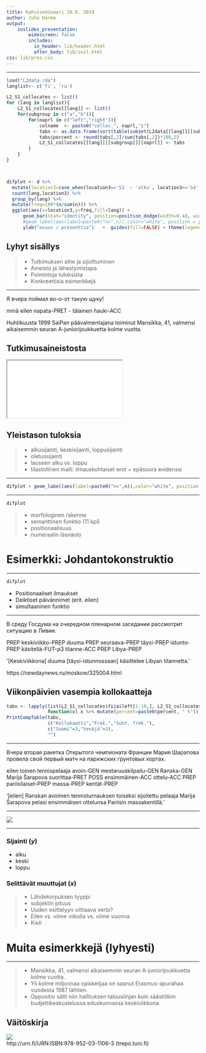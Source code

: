 ```yaml
---
title: Kahviseminaari 20.8. 2019
author: Juho Härme
output:
    ioslides_presentation:
        widescreen: false
        includes:
          in_header: lib/header.html
          after_body: lib/init.html
css: lib/pres.css
---
```



--- 

```r
load("L2data.rda")
langlist<- c('fi', 'ru')

L2_S1_collocates <- list()
for (lang in langlist){
    L2_S1_collocates[[lang]] <- list()
    for(subgroup in c("a","b")){
        for(naprl in c("left","right")){
            colname  <- paste0("colloc.", naprl,"1")
            tabs <- as.data.frame(sort(table(subset(L2data[[lang]][[subgroup]]$S1,rep=="no")[,colname]),d=T))
            tabs$percent <- round(tabs[,2]/sum(tabs[,2])*100,2)
            L2_S1_collocates[[lang]][[subgroup]][[naprl]] <- tabs
        }
    }
}



difplot <- d %>% 
  mutate(location3=case_when(location3=='S1' ~ 'alku', location3=='S4' ~'loppu', T ~ 'keski')) %>%
  count(lang,location3) %>% 
  group_by(lang) %>% 
  mutate(freq=100*(n/sum(n))) %>% 
  ggplot(aes(x=location3,y=freq,fill=lang)) +
      geom_bar(stat="identity", position=position_dodge(width=0.4), width=0.5) + 
      #geom_label(aes(label=paste0("n=",n)),color="white", position = position_dodge(width = 1)) + 
      ylab("osuus / prosenttia")   +  guides(fill=FALSE) + theme(legend.position="none")  +xlab("sijainti")
```


## Lyhyt sisällys 

>- Tutkimuksen aihe ja sijoittuminen <!-- MUISTA cx! -->
>- Aineisto ja lähestymistapa
>- Poimintoja tuloksista
>- Konkreettisia esimerkkejä

---


<div class='glossme'>
<p>Я вчера поймал во-о-от такую щуку!</p>
<p>minä eilen napata-PRET - tälainen hauki-ACC</p>
<p></p>
</div>

Huhtikuusta 1999 SaiPan päävalmentajana toiminut Mansikka, 41, valmensi aikaisemmin seuran A-juniorijoukkuetta kolme vuotta.

## Tutkimusaineistosta

<iframe src="content/impressjs/impressjs_template.html"></iframe>


##  Yleistason tuloksia

>- alkusijainti, keskisijainti, loppusijainti
>- oletussijainti
>- lauseen alku vs. loppu
>- tilastollinen malli: ilmauskohtaiset erot + epäsuora evidenssi

---

```r
difplot + geom_label(aes(label=paste0("n=",n)),color="white", position = position_dodge(width = 1))  + facet_grid(~lang) 
```


---

<article class="columncontainer">


<div>

```r
difplot
```

</div>

<div>
>- morfologinen rakenne 
>- semanttinen funktio (11 kpl)
>- positionaalisuus
>- numeraalin läsnäolo
</div>

</article>

# Esimerkki: Johdantokonstruktio


---

<article class="columncontainer">


<div>

```r
difplot
```

</div>

<div class="build">
- Positionaaliset ilmaukset
- Deiktiset päivännimet (erit. eilen)
- simultaaninen funktio
</div>

</article>



---

<div class='glossme'>
<p>В среду Госдума на очередном пленарном заседании рассмотрит ситуацию в Ливии.</p>
<p>PREP keskiviikko-PREP duuma PREP seuraava-PREP täysi-PREP istunto-PREP käsitellä-FUT-p3 tilanne-ACC PREP Libya-PREP</p>
<p>\'[Keskiviikkona] duuma [täysi-istunnossaan] käsittelee Libyan tilannetta.\'</p>
</div>

https://newdaynews.ru/moskow/325004.html

## Viikonpäivien vasempia kollokaatteja

```r
tabs <- lapply(list(L2_S1_collocates$fi$a$left[1:10,], L2_S1_collocates$ru$a$left[1:10,]), 
               function(x) x %>% mutate(percent=paste0(percent, " %")))
PrintCompTable(tabs, 
               c("Kollokaatti","Frek.","Suht. frek."), 
               c("Suomi"=3,"Venäjä"=3),
               "")

```

---

<div class='glossme'>
<p>Вчера вторая ракетка Открытого чемпионата Франции Мария Шарапова провела свой первый матч на парижских грунтовых кортах.</p>
<p>eilen toinen tennispelaaja avoin-GEN mestaruuskilpailu-GEN Ranska-GEN Marija Šarapova suorittaa-PRET POSS ensimmäinen-ACC ottelu-ACC PREP pariisilaiset-PREP massa-PREP kentät-PREP</p>
<p>'[eilen] Ranskan avoimen tennisturnauksen toiseksi sijoitettu pelaaja Marija Šarapova pelasi ensimmäisen ottelunsa Pariisin massakentillä.'</p>
</div>

---

![](icx_ex_russia_context.png)

---

<article class="columncontainer build smaller">

<section class="depvar">

### Sijainti ($y$)

- alku
- keski
- loppu

</section>


<section class="arrow_box">

### Selittävät muuttujat ($x$)

>- Lähdekorpuksen tyyppi 
>- subjektin pituus 
>- Uuden esittelyyn viittaava verbi?
>- Eilen vs. viime viikolla vs. viime vuonna
>- Kieli 

</section>


</article>

# Muita esimerkkejä (lyhyesti)

---

> - Mansikka, 41, valmensi aikaisemmin seuran A-juniorijoukkuetta kolme vuotta.
> - Yli kolme miljoonaa opiskelijaa on saanut Erasmus-apurahaa vuodesta 1987 lähtien. 
> - Oppositio sätti niin hallituksen talouslinjan kuin säästötkin budjettikeskustelussa eduskunnassa keskiviikkona. 

## Väitöskirja 

<article class="columncontainer">
<div>![](vaikkari.jpg)</div>
<div>http://urn.fi/URN:ISBN:978-952-03-1106-3 (trepo.tuni.fi)</div>
</article>



